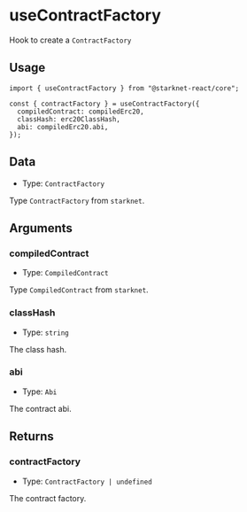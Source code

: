 # useContractFactory

Hook to create a `ContractFactory`

## Usage

```tsx
import { useContractFactory } from "@starknet-react/core";

const { contractFactory } = useContractFactory({
  compiledContract: compiledErc20,
  classHash: erc20ClassHash,
  abi: compiledErc20.abi,
});
```

## Data

- Type: `ContractFactory`

Type `ContractFactory` from `starknet`.

## Arguments

### compiledContract

- Type: `CompiledContract`

Type `CompiledContract` from `starknet`.

### classHash

- Type: `string`

The class hash.

### abi

- Type: `Abi`

The contract abi.

## Returns

### contractFactory

- Type: `ContractFactory | undefined`

The contract factory.
